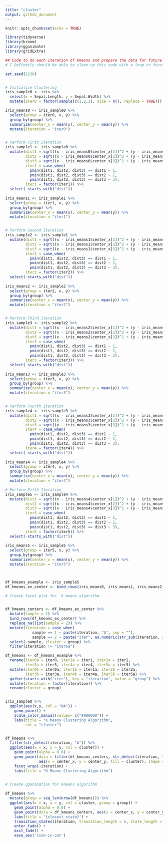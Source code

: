 ```yaml
---
title: "cluster"
output: github_document
---
```


```r
knitr::opts_chunk$set(echo = TRUE)
```

```r
library(tidyverse)
library(broom)
library(gganimate)
library(gridExtra)
```



```r
## Code to do each iteration of Kmeans and prepare the data for future plotting
# I Definetly should be able to clean up this code with a loop or function but i cannot think right now...

set.seed(1230)


# Initialize Clustering
iris_sample0 <- iris %>%
  select(x = Sepal.Length, y = Sepal.Width) %>% 
  mutate(iter0 = factor(sample(c(1,2,3), size = n(), replace = TRUE)))

iris_means0 <- iris_sample0 %>% 
  select(group = iter0, x, y) %>%
  group_by(group) %>% 
  summarize(center_x = mean(x), center_y = mean(y)) %>% 
  mutate(iteration = "iter0")


# Perform First Iteration
iris_sample1 <- iris_sample0 %>% 
  mutate(dist1 = sqrt((x - iris_means0$center_x[1])^2 + (y - iris_means0$center_y[1])^2),
         dist2 = sqrt((x - iris_means0$center_x[2])^2 + (y - iris_means0$center_y[2])^2),
         dist3 = sqrt((x - iris_means0$center_x[3])^2 + (y - iris_means0$center_y[3])^2),
         iter1 = case_when(
           pmin(dist1, dist2, dist3) == dist1 ~ 1,
           pmin(dist1, dist2, dist3) == dist2 ~ 2,
           pmin(dist1, dist2, dist3) == dist3 ~ 3),
         iter1 = factor(iter1)) %>% 
  select(-starts_with("dist"))
           
iris_means1 <- iris_sample1 %>% 
  select(group = iter1, x, y) %>%
  group_by(group) %>% 
  summarize(center_x = mean(x), center_y = mean(y)) %>% 
  mutate(iteration = "iter1")


# Perform Second Iteration
iris_sample2 <- iris_sample1 %>% 
  mutate(dist1 = sqrt((x - iris_means1$center_x[1])^2 + (y - iris_means1$center_y[1])^2),
         dist2 = sqrt((x - iris_means1$center_x[2])^2 + (y - iris_means1$center_y[2])^2),
         dist3 = sqrt((x - iris_means1$center_x[3])^2 + (y - iris_means1$center_y[3])^2),
         iter2 = case_when(
           pmin(dist1, dist2, dist3) == dist1 ~ 1,
           pmin(dist1, dist2, dist3) == dist2 ~ 2,
           pmin(dist1, dist2, dist3) == dist3 ~ 3),
         iter2 = factor(iter2)) %>% 
  select(-starts_with("dist"))
           
iris_means2 <- iris_sample2 %>% 
  select(group = iter2, x, y) %>%
  group_by(group) %>% 
  summarize(center_x = mean(x), center_y = mean(y)) %>% 
  mutate(iteration = "iter2")


# Perform Third Iteration
iris_sample3 <- iris_sample2 %>% 
  mutate(dist1 = sqrt((x - iris_means2$center_x[1])^2 + (y - iris_means2$center_y[1])^2),
         dist2 = sqrt((x - iris_means2$center_x[2])^2 + (y - iris_means2$center_y[2])^2),
         dist3 = sqrt((x - iris_means2$center_x[3])^2 + (y - iris_means2$center_y[3])^2),
         iter3 = case_when(
           pmin(dist1, dist2, dist3) == dist1 ~ 1,
           pmin(dist1, dist2, dist3) == dist2 ~ 2,
           pmin(dist1, dist2, dist3) == dist3 ~ 3),
         iter3 = factor(iter3)) %>% 
  select(-starts_with("dist"))
           
iris_means3 <- iris_sample3 %>% 
  select(group = iter3, x, y) %>%
  group_by(group) %>% 
  summarize(center_x = mean(x), center_y = mean(y)) %>% 
  mutate(iteration = "iter3")


# Perform Fourth Iteration
iris_sample4 <- iris_sample3 %>% 
  mutate(dist1 = sqrt((x - iris_means3$center_x[1])^2 + (y - iris_means3$center_y[1])^2),
         dist2 = sqrt((x - iris_means3$center_x[2])^2 + (y - iris_means3$center_y[2])^2),
         dist3 = sqrt((x - iris_means3$center_x[3])^2 + (y - iris_means3$center_y[3])^2),
         iter4 = case_when(
           pmin(dist1, dist2, dist3) == dist1 ~ 1,
           pmin(dist1, dist2, dist3) == dist2 ~ 2,
           pmin(dist1, dist2, dist3) == dist3 ~ 3),
         iter4 = factor(iter4)) %>% 
  select(-starts_with("dist"))
           
iris_means4 <- iris_sample4 %>% 
  select(group = iter4, x, y) %>% 
  group_by(group) %>% 
  summarize(center_x = mean(x), center_y = mean(y)) %>% 
  mutate(iteration = "iter4")

# Perform Fifth Iteration
iris_sample5 <- iris_sample4 %>% 
  mutate(dist1 = sqrt((x - iris_means4$center_x[1])^2 + (y - iris_means4$center_y[1])^2),
         dist2 = sqrt((x - iris_means4$center_x[2])^2 + (y - iris_means4$center_y[2])^2),
         dist3 = sqrt((x - iris_means4$center_x[3])^2 + (y - iris_means4$center_y[3])^2),
         iter5 = case_when(
           pmin(dist1, dist2, dist3) == dist1 ~ 1,
           pmin(dist1, dist2, dist3) == dist2 ~ 2,
           pmin(dist1, dist2, dist3) == dist3 ~ 3),
         iter5 = factor(iter5)) %>% 
  select(-starts_with("dist"))
           
iris_means5 <- iris_sample5 %>% 
  select(group = iter5, x, y) %>% 
  group_by(group) %>% 
  summarize(center_x = mean(x), center_y = mean(y)) %>% 
  mutate(iteration = "iter5")



df_kmeans_example <- iris_sample5
df_kmeans_ex_center <- bind_rows(iris_means0, iris_means1, iris_means2, iris_means3, iris_means4, iris_means5)
```




```r

# Create facet plot for  K means algorithm


df_kmeans_centers <- df_kmeans_ex_center %>% 
  mutate(sample = 1) %>% 
  bind_rows(df_kmeans_ex_center) %>% 
  replace_na(list(sample = 2)) %>% 
  mutate(iteration = case_when(
            sample == 1 ~ paste(iteration, "b", sep = ""),
            sample == 2 ~ paste("iter", as.numeric(str_sub(iteration, start = -1)) + 1, "a", sep = ""))) %>% 
  select(-sample, cluster = group) %>% 
  filter(iteration != "iter6a")

df_kmeans <- df_kmeans_example %>% 
  rename(iter0a = iter0, iter1a = iter1, iter2a = iter2,
         iter3a = iter3, iter4a = iter4, iter5a = iter5) %>% 
  mutate(iter0b = iter0a, iter1b = iter1a, iter2b = iter2a,
         iter3b = iter3a, iter4b = iter4a, iter5b = iter5a) %>% 
  gather(starts_with("iter"), key = "iteration", value = "group") %>% 
  mutate(iteration = factor(iteration)) %>% 
  rename(cluster = group)


iris_sample0 %>% 
  ggplot(aes(x,y, col = "NA")) +
    geom_point() +
    scale_color_manual(values= c("#000000")) +
    labs(title = "K Means Clustering Algorithm",
         col = "cluster")


df_kmeans %>% 
  filter(str_detect(iteration, "b")) %>% 
  ggplot(aes(x = x, y = y, col = cluster)) +
    geom_point(alpha = 0.6) +
    geom_point(data = filter(df_kmeans_centers, str_detect(iteration, "b")),
               aes(x = center_x, y = center_y, fill = cluster), shape = 21, col = "black",size = 3) +
    facet_wrap(~iteration) +
    labs(title = "K Means Clustering Algorithm")
  

```


```r

# Create gganimation for kmeans algorithm

df_kmeans %>% 
  mutate(group = seq_len(nrow(df_kmeans))) %>% 
  ggplot(aes(x = x, y = y, col = cluster, group = group)) +
    geom_point(alpha = 0.8) +
    geom_point(data = df_kmeans_centers, aes(x = center_x, y = center_y, fill = cluster, group = cluster), shape = 21, col = "black",size = 6) +
    labs(title = "{closest_state}") +
    transition_states(iteration, transition_length = 5, state_length = 10) +
    enter_fade() + 
    exit_fade() +
    ease_aes('sine-in-out')


```